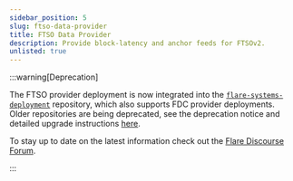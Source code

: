 ```yaml
---
sidebar_position: 5
slug: ftso-data-provider
title: FTSO Data Provider
description: Provide block-latency and anchor feeds for FTSOv2.
unlisted: true
---
```


:::warning[Deprecation]

The FTSO provider deployment is now integrated into the [`flare-systems-deployment`](https://github.com/flare-foundation/flare-systems-deployment) repository, which also supports FDC provider deployments.
Older repositories are being deprecated, see the deprecation notice and detailed upgrade instructions [here](https://github.com/flare-foundation/ftso-v2-provider-deployment/tree/0.3.1-deprecation.2).

To stay up to date on the latest information check out the [Flare Discourse Forum](https://forum.flare.network/).

:::
